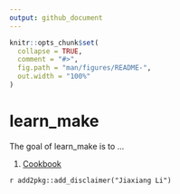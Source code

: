 ```yaml
---
output: github_document
---
```


<!-- README.md is generated from README.Rmd. Please edit that file -->

```r
knitr::opts_chunk$set(
  collapse = TRUE,
  comment = "#>",
  fig.path = "man/figures/README-",
  out.width = "100%"
)
```
# learn_make

<!-- badges: start -->
<!-- badges: end -->

The goal of learn_make is to ...

1. [Cookbook](cookbook.html)

`r add2pkg::add_disclaimer("Jiaxiang Li")`
